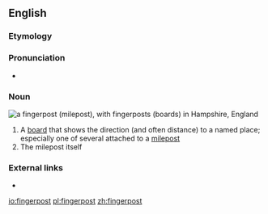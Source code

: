 ==English==

===Etymology===
{{compound|finger|post}}

===Pronunciation===
* {{a|UK}} {{IPA|/ˈfɪŋ.gə(ɹ)ˌpəʊst/}}

===Noun===
[[File:Fingerpost at Chawton.jpg|thumb|right|a '''fingerpost''' (milepost), with '''fingerposts''' (boards) in Hampshire, England]]
{{en-noun}}

# A [[board]] that shows the direction (and often distance) to a named place; especially one of several attached to a [[milepost]]
# The milepost itself

===External links===
* {{pedialite}}

[[io:fingerpost]]
[[pl:fingerpost]]
[[zh:fingerpost]]